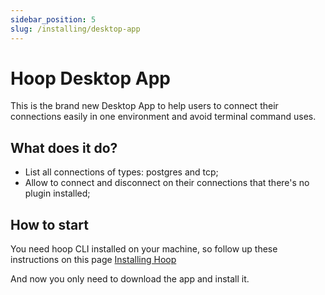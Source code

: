 ```yaml
---
sidebar_position: 5
slug: /installing/desktop-app
---
```



# Hoop Desktop App

This is the brand new Desktop App to help users to connect their connections easily in one environment and avoid terminal command uses.

## What does it do?

- List all connections of types: postgres and tcp;
- Allow to connect and disconnect on their connections that there's no plugin installed;

## How to start

You need hoop CLI installed on your machine, so follow up these instructions on this page [Installing Hoop](./command-line/index.md)

And now you only need to download the app and install it.

<ConnectOnHoopButton url='https://install.hoop.dev' text='Download Hoop App' />
